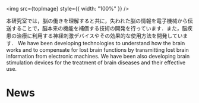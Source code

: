 
<img src={topImage} style={{ width: "100%" }} />

<Ja>
  本研究室では，脳の働きを理解すると共に，失われた脳の情報を電子機械から伝送することで，脳本来の機能を補償する技術の開発を行っています．また，脳疾患の治療に利用する神経刺激デバイスやその効果的な使用方法を開発しています．
</Ja>
<En>
  We have been developing technologies to understand how the brain works and to
  compensate for lost brain functions by transmitting lost brain information
  from electronic machines. We have been also developing brain stimulation
  devices for the treatment of brain diseases and their effective use.
</En>

# News
